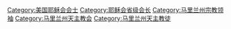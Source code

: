 [[Category:美国耶稣会会士|Category:美国耶稣会会士]]
[[Category:耶稣会省级会长|Category:耶稣会省级会长]]
[[Category:马里兰州宗教领袖|Category:马里兰州宗教领袖]]
[[Category:马里兰州天主教会|Category:马里兰州天主教会]]
[[Category:马里兰州天主教徒|Category:马里兰州天主教徒]]
